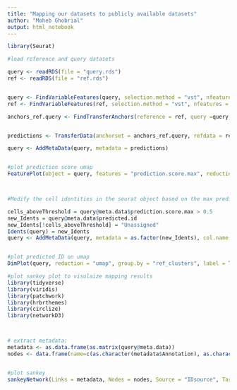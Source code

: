 ---
title: "Mapping our datasets to publicly available datasets"
author: "Moheb Ghobrial"
output: html_notebook
---



```{r}
library(Seurat)

#load reference and query datasets

query <- readRDS(file = "query.rds")
ref <- readRDS(file = "ref.rds")


query <- FindVariableFeatures(query, selection.method = "vst", nfeatures = 3000, verbose = FALSE)
ref <- FindVariableFeatures(ref, selection.method = "vst", nfeatures = 3000, verbose = FALSE)

anchors_ref.query <- FindTransferAnchors(reference = ref, query =query, project.query = TRUE, dims = 1:30, normalization.method = "LogNormalize")


predictions <- TransferData(anchorset = anchors_ref.query, refdata = ref$Annotation, dims = 1:20)

query <- AddMetaData(query, metadata = predictions)


#plot prediction score umap
FeaturePlot(object = query, features = "prediction.score.max", reduction = "umap", pt.size = 1.5)



#Modify the cell identities in the seurat object based on the max prediction score. Only consider scores above 0.5. 

cells_aboveThreshold = query@meta.data$prediction.score.max > 0.5
new_Idents = query@meta.data$predicted.id
new_Idents[!cells_aboveThreshold] = "Unassigned"
Idents(query) = new_Idents
query <- AddMetaData(query, metadata = as.factor(new_Idents), col.name = "ref_clusters")


#plot predicted ID on umap
DimPlot(query, reduction = "umap", group.by = "ref_clusters", label = TRUE, repel = TRUE, label.size = 4.5, pt.size = 1)

#plot sankey plot to visulaize mapping results
library(tidyverse)
library(viridis)
library(patchwork)
library(hrbrthemes)
library(circlize)
library(networkD3)



# extract metadata:
metadata <- as.data.frame(as.matrix(query@meta.data))
nodes <- data.frame(name=c(as.character(metadata$Annotation), as.character(metadata$ref_clusters)) %>% unique())


#plot sankey
sankeyNetwork(Links = metadata, Nodes = nodes, Source = "IDsource", Target = "IDtarget",Value = "prediction.score.max", NodeID = "name",sinksRight= FALSE, colourScale=ColourScal, nodeWidth=100, fontSize=15, nodePadding=10, LinkGroup = "ref_clusters", height = 500, width = 1000,iterations = 0, fontFamily = "Arial")

```

